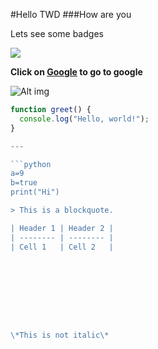 #Hello TWD
###How are you

Lets see some badges
<Frame width="auto" height="auto" >
  <img src="../docs_image/badge.png" />
</Frame>

**Click on [Google](https://www.google.com) to go to google**

![Alt img]("../docs_image/badge.png")


```javascript
function greet() {
  console.log("Hello, world!");
}

---

```python
a=9
b=true
print("Hi")

> This is a blockquote.

| Header 1 | Header 2 |
| -------- | -------- |
| Cell 1   | Cell 2   |









\*This is not italic\*
